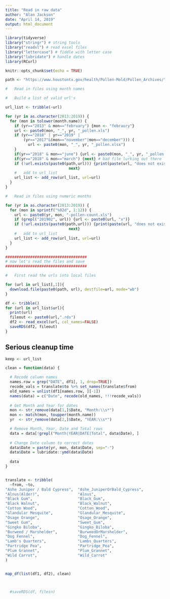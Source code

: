 ```yaml
---
title: "Read in raw data"
author: "Alan Jackson"
date: "April 14, 2019"
output: html_document
---
```


```r
library(tidyverse)
library("stringr") # string tools
library("readxl") # read excel files
library("lettercase") # fiddle with letter case
library("lubridate") # handle dates
library(RCurl)

knitr::opts_chunk$set(echo = TRUE)
```




```r

path <- "https://www.houstontx.gov/health/Pollen-Mold/Pollen_Archives/"

#   Read in files using month names

#   Build a list of valid url's

url_list <- tribble(~url)

for (yr in as.character(2013:2019)) {
  for (mon in tolower(month.name)) {
    if (yr=="2013" & mon=="february") {mon <- "febraury"}
    url <- paste0(mon, "_", yr, "_pollen.xls")
    if (yr=="2018" | yr=="2019" |
        (yr=="2017"&(mon=="november"|mon=="december"))) {
          url <- paste0(mon, "_", yr, "_pollen.xlsx")
    }
    if(yr=="2018" & mon=="june") {url <- paste0(mon, "_", yr, "_pollen.xls")} 
    if(yr=="2018" & mon=="march") {next} # bad file lurking out there
    if (!url.exists(paste0(path,url))) {print(paste(url, "does not exist"))
                            next}
    #   add to url_list
    url_list <- add_row(url_list, url=url)
  }
}

#   Read in files using numeric months

for (yr in as.character(2013:2019)) {
  for (mon in sprintf("%02d", 1:12)) {
    url <- paste0(yr, mon, "-pollen-count.xls")
    if (grepl("201902", url)) {url <- paste0(url, "x")}
    if (!url.exists(paste0(path,url))) {print(paste(url, "does not exist"))
                            next}
    #   add to url_list
    url_list <- add_row(url_list, url=url)
  }
}

####################################
# now let's read the files and save
####################################

#   First read the urls into local files

for (url in url_list[,1]){
  download.file(paste0(path, url), destfile=url, mode="wb")
}

df <- tribble()
for (url in url_list$url){
  print(url)
  fileout <- paste0(url,".rds")
  df2 <- read_excel(url, col_names=FALSE)  
  saveRDS(df2, fileout)
}

```

##    Serious cleanup time

```r

keep <- url_list

clean = function(data) {

  # Recode column names
  names.row = grep("DATE", df1[, 1, drop=TRUE])
  recode_vals = translate$to %>% set_names(translate$from)
  old_names = unlist(df1[names.row, ][-1]) 
  names(data) = c("Date", recode(old_names, !!!recode_vals))
  
  # Get Month and Year for dates
  mon <- str_remove(data[1,]$Date, "Month:\\s*")
  mon <- match(mon, toupper(month.name))
  yr  <- str_remove(data[2,]$Date, "YEAR:\\s*")

  # Remove Month, Year, Date and Total rows
  data = data[!grepl("Month|YEAR|DATE|Total", data$Date), ]
  
  # Change Date column to correct dates
  data$Date = paste(yr, mon, data$Date, sep="-")
  data$Date = lubridate::ymd(data$Date)
  
  data
}


translate <- tribble(
  ~from, ~to,
"Ashe Juniper / Bald Cypress",  "Ashe_JuniperOrBald_Cypress", 
"Alnus(Alder)",                 "Alnus",
"Black Gum",                    "Black_Gum", 
"Black Walnut",                 "Black_Walnut", 
"Cotton Wood",                  "Cotton_Wood",
"Glandular Mesquite",           "Glandular_Mesquite", 
"Osage Orange",                 "Osage_Orange", 
"Sweet Gum",                    "Sweet_Gum", 
"Gingko Biloba",                "Gingko_Biloba",  
"Burweed / Marshelder",         "BurweedOrMarshelder", 
"Dog Fennel",                   "Dog_Fennel", 
"Lamb's Quarters",              "Lambs_Quarters", 
"Partridge Pea",                "Partridge_Pea", 
"Plum Grannet",                 "Plum_Grannet", 
"Wild Carrot",                  "Wild_Carrot" 
)


map_df(list(df1, df2), clean)



  #saveRDS(df, filein)




```

